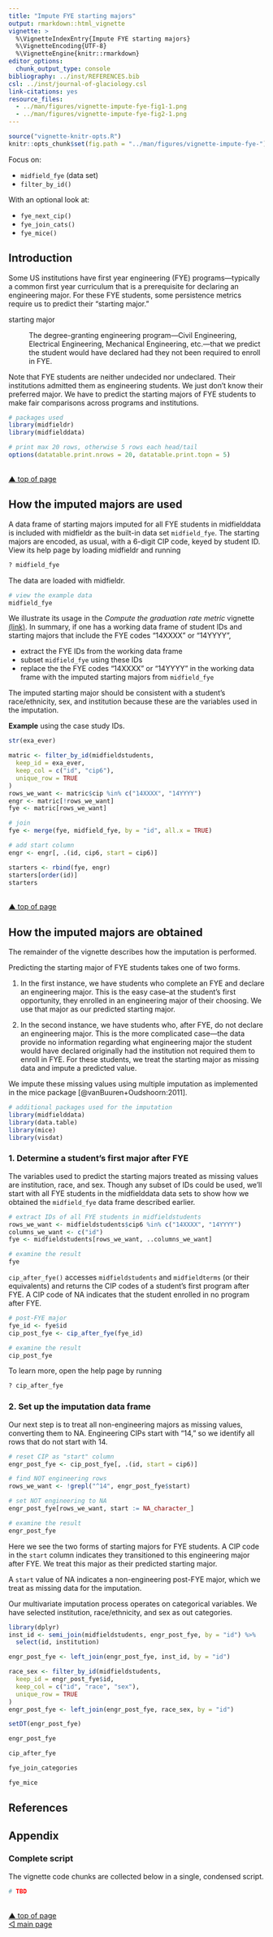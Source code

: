 ```yaml
---
title: "Impute FYE starting majors"
output: rmarkdown::html_vignette
vignette: >
  %\VignetteIndexEntry{Impute FYE starting majors}
  %\VignetteEncoding{UTF-8}
  %\VignetteEngine{knitr::rmarkdown}
editor_options: 
  chunk_output_type: console
bibliography: ../inst/REFERENCES.bib
csl: ../inst/journal-of-glaciology.csl
link-citations: yes
resource_files:
  - ../man/figures/vignette-impute-fye-fig1-1.png
  - ../man/figures/vignette-impute-fye-fig2-1.png
---
```


```r
source("vignette-knitr-opts.R")
knitr::opts_chunk$set(fig.path = "../man/figures/vignette-impute-fye-")
```

Focus on:

- `midfield_fye` (data set)
- `filter_by_id()`

With an optional look at:

- `fye_next_cip()`
- `fye_join_cats()`
- `fye_mice()`






## Introduction 

Some US institutions have first year engineering (FYE) programs---typically a common first year curriculum that is a prerequisite for declaring an engineering major. For these FYE students, some persistence metrics require us to predict their "starting major." 

starting major 

: The degree-granting engineering program---Civil Engineering, Electrical Engineering, Mechanical Engineering, etc.---that we predict the student would have declared had they not been required to enroll in FYE. 


Note that FYE students are neither undecided nor undeclared. Their institutions admitted them as engineering students. We just don't know their preferred major. We have to predict the starting majors of FYE students to make fair comparisons across programs and institutions. 

```r
# packages used
library(midfieldr)
library(midfielddata)

# print max 20 rows, otherwise 5 rows each head/tail
options(datatable.print.nrows = 20, datatable.print.topn = 5)
```

<br>
<a href="#top">&#9650; top of page</a> 




## How the imputed majors are used 

A data frame of starting majors imputed for all FYE students in midfielddata is included with midfieldr as the built-in data set `midfield_fye`. The starting majors are encoded, as usual, with a 6-digit CIP code, keyed by student ID. View its help page by loading midfieldr and running

```r
? midfield_fye
```

The data are loaded with midfieldr. 

```r
# view the example data
midfield_fye
```

We illustrate its usage in the *Compute the graduation rate metric* vignette [(link)](compute_grad_rate.html). In summary, if one has a working data frame of student IDs and starting majors that include the FYE codes "14XXXX" or "14YYYY", 

- extract the FYE IDs from the working data frame 
- subset `midfield_fye` using these IDs
- replace the the FYE codes "14XXXX" or "14YYYY" in the working data frame with the imputed starting majors from `midfield_fye` 

The imputed starting major should be consistent with a student's race/ethnicity, sex, and institution because these are the variables used in the imputation. 

**Example** using the case study IDs. 

```r
str(exa_ever)
```



```r
matric <- filter_by_id(midfieldstudents,
  keep_id = exa_ever,
  keep_col = c("id", "cip6"),
  unique_row = TRUE
)
rows_we_want <- matric$cip %in% c("14XXXX", "14YYYY")
engr <- matric[!rows_we_want]
fye <- matric[rows_we_want]

# join
fye <- merge(fye, midfield_fye, by = "id", all.x = TRUE)

# add start column
engr <- engr[, .(id, cip6, start = cip6)]

starters <- rbind(fye, engr)
starters[order(id)]
starters
```








<br>
<a href="#top">&#9650; top of page</a> 






## How the imputed majors are obtained

The remainder of the vignette describes how the imputation is performed. 

Predicting the starting major of FYE students takes one of two forms. 

1. In the first instance, we have students who complete an FYE and declare an engineering major. This is the easy case--at the student's first opportunity, they enrolled in an engineering major of their choosing. We use that major as our predicted  starting major. 

2. In the second instance, we have students who, after FYE, do not declare an engineering major. This is the more complicated case---the data provide no information regarding what engineering major the student would have declared originally had the institution not required them to enroll in FYE. For these students, we treat the starting major as missing data and impute a predicted value. 

We impute these missing values using multiple imputation as 
implemented in the mice package [@vanBuuren+Oudshoorn:2011].

```r
# additional packages used for the imputation
library(midfielddata)
library(data.table)
library(mice)
library(visdat)
```

### 1. Determine a student's first major after FYE

The variables used to predict the starting majors treated as missing values are institution, race, and sex. Though any subset of IDs could be used, we'll start with all FYE students in the midfielddata data sets to show how we obtained the `midfield_fye` data frame described earlier.  

```r
# extract IDs of all FYE students in midfieldstudents
rows_we_want <- midfieldstudents$cip6 %in% c("14XXXX", "14YYYY")
columns_we_want <- c("id")
fye <- midfieldstudents[rows_we_want, ..columns_we_want]

# examine the result
fye
```

`cip_after_fye()` accesses `midfieldstudents` and `midfieldterms` (or their equivalents) and returns the CIP codes of a student's first program after FYE. A CIP code of NA indicates that the student enrolled in no program after FYE. 

```r
# post-FYE major
fye_id <- fye$id
cip_post_fye <- cip_after_fye(fye_id)

# examine the result
cip_post_fye
```

To learn more, open the help page by running 

```r
? cip_after_fye
```


### 2. Set up the imputation data frame

Our next step is to treat all non-engineering majors as missing values, converting them to NA. Engineering CIPs start with "14," so we identify all rows that do not start with 14. 

```r
# reset CIP as "start" column
engr_post_fye <- cip_post_fye[, .(id, start = cip6)]

# find NOT engineering rows
rows_we_want <- !grepl("^14", engr_post_fye$start)

# set NOT engineering to NA
engr_post_fye[rows_we_want, start := NA_character_]

# examine the result
engr_post_fye
```

Here we see the two forms of starting majors for FYE students. A CIP code in the `start` column indicates they transitioned to this engineering major after FYE. We treat this major as their predicted starting major. 

A `start` value of NA indicates a non-engineering post-FYE major, which we treat as missing data for the imputation. 

Our multivariate imputation process operates on categorical variables. We have selected institution, race/ethnicity, and sex as out categories. 

```r
library(dplyr)
inst_id <- semi_join(midfieldstudents, engr_post_fye, by = "id") %>%
  select(id, institution)

engr_post_fye <- left_join(engr_post_fye, inst_id, by = "id")

race_sex <- filter_by_id(midfieldstudents,
  keep_id = engr_post_fye$id,
  keep_col = c("id", "race", "sex"),
  unique_row = TRUE
)
engr_post_fye <- left_join(engr_post_fye, race_sex, by = "id")

setDT(engr_post_fye)

engr_post_fye
```




```r
cip_after_fye

fye_join_categories

fye_mice

```






## References

<div id="refs"></div>





## Appendix

### Complete script

The vignette code chunks are collected below in a single, condensed script.

```r
# TBD
```

<br>
<a href="#top"         >&#9650;     top of page </a>     
<a href="../index.html">&#9665;       main page </a> 

